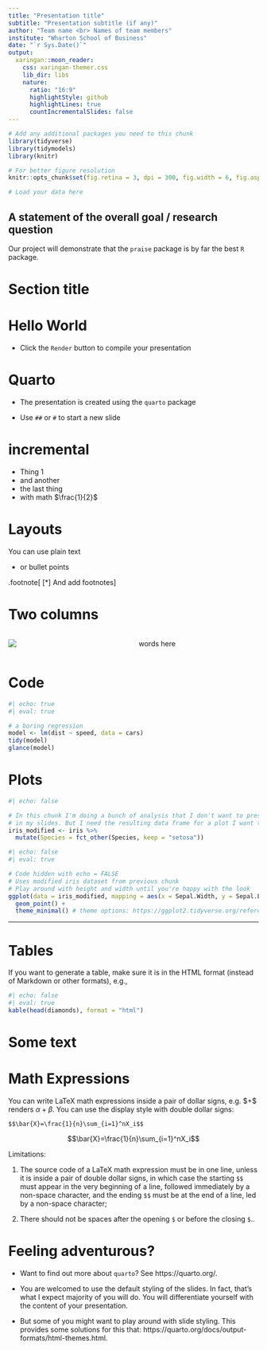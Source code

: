 ```yaml
---
title: "Presentation title"
subtitle: "Presentation subtitle (if any)"
author: "Team name <br> Names of team members"
institute: "Wharton School of Business"
date: "`r Sys.Date()`"
output:
  xaringan::moon_reader:
    css: xaringan-themer.css
    lib_dir: libs
    nature:
      ratio: "16:9"
      highlightStyle: github
      highlightLines: true
      countIncrementalSlides: false
---
```


```r
# Add any additional packages you need to this chunk
library(tidyverse)
library(tidymodels)
library(knitr)
```

```r
# For better figure resolution
knitr::opts_chunk$set(fig.retina = 3, dpi = 300, fig.width = 6, fig.asp = 0.618, out.width = "80%")
```

```r
# Load your data here
```

## A statement of the overall goal / research question

Our project will demonstrate that the `praise` package is by far the best `R` package.

# Section title

# Hello World

-   Click the `Render` button to compile your presentation

# Quarto

-   The presentation is created using the `quarto` package

-   Use `##` or `#` to start a new slide

# incremental

::: incremental
-   Thing 1
-   and another
-   the last thing
-   with math $\frac{1}{2}$
:::

# Layouts

You can use plain text

-   or bullet points

.footnote\[ \[\*\] And add footnotes\]

# Two columns

::: columns
::: {.column width="50%"}
![](img/confetti.jpg)
:::

::: {.column width="50%"}
words here
:::
:::

##  {background-image="img/confetti.jpg" background-size="contain"}

# Code

```r
#| echo: true
#| eval: true

# a boring regression
model <- lm(dist ~ speed, data = cars)
tidy(model)
glance(model)
```

# Plots

```r
#| echo: false

# In this chunk I'm doing a bunch of analysis that I don't want to present 
# in my slides. But I need the resulting data frame for a plot I want to present.
iris_modified <- iris %>%
  mutate(Species = fct_other(Species, keep = "setosa"))
```

```r
#| echo: false
#| eval: true

# Code hidden with echo = FALSE
# Uses modified iris dataset from previous chunk
# Play around with height and width until you're happy with the look
ggplot(data = iris_modified, mapping = aes(x = Sepal.Width, y = Sepal.Length, color = Species)) +
  geom_point() + 
  theme_minimal() # theme options: https://ggplot2.tidyverse.org/reference/ggtheme.html
```

------------------------------------------------------------------------

# Tables

If you want to generate a table, make sure it is in the HTML format (instead of Markdown or other formats), e.g.,

```r
#| echo: false
#| eval: true
kable(head(diamonds), format = "html")
```

# Some text {background-image="https://www.purina.com.au/-/media/project/purina/main/breeds/dog/dog_boston-terrier_desktop.jpg?h=475&la=en&w=825&hash=DC3F38D08CCE086118327D827C002A62" background-size="cover"}

# Math Expressions

You can write LaTeX math expressions inside a pair of dollar signs, e.g. \$\alpha+\beta\$ renders $\alpha+\beta$. You can use the display style with double dollar signs:

    $$\bar{X}=\frac{1}{n}\sum_{i=1}^nX_i$$

$$\bar{X}=\frac{1}{n}\sum_{i=1}^nX_i$$

Limitations:

1.  The source code of a LaTeX math expression must be in one line, unless it is inside a pair of double dollar signs, in which case the starting `$$` must appear in the very beginning of a line, followed immediately by a non-space character, and the ending `$$` must be at the end of a line, led by a non-space character;

2.  There should not be spaces after the opening `$` or before the closing `$`..

# Feeling adventurous?

-   Want to find out more about `quarto`? See https://quarto.org/.

-   You are welcomed to use the default styling of the slides. In fact, that's what I expect majority of you will do. You will differentiate yourself with the content of your presentation.

-   But some of you might want to play around with slide styling. This provides some solutions for this that: https://quarto.org/docs/output-formats/html-themes.html.
